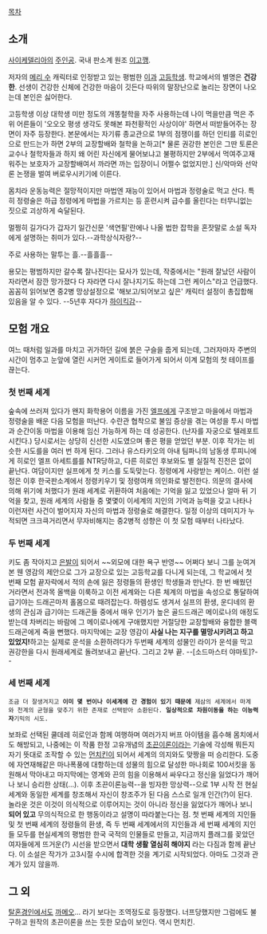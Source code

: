 [[목차]]
== 소개 ==
[[사이케델리아]]의 [[주인공]]. 국내 판소계 원조 [[이고깽]].

저자의 [[메리 수]] 캐릭터로 인정받고 있는 평범한 [[이과]] [[고등학생]]. 학교에서의 별명은 '''건강한'''. 선생이 건강한 신체에 건강한 마음이 깃든다 따위의 말장난으로 놀리는 장면이 나오는데 본인은 싫어한다.

고등학생 이상 대학생 미만 정도의 개똥철학을 자주 사용하는데 나이 먹을만큼 먹은 주위 어른들이 '오오오 평생 생각도 못해본 파천황적인 사상이야' 하면서 떠받들어주는 장면이 자주 등장한다.
본문에서는 자기류 종교관으로 1부의 점쟁이를 하던 인티를 히로인으로 만드는가 하면 2부의 교장할배와 철학을 논하고[* 물론 권강한 본인은 그딴 토론은 교수나 철학자들과 하지 왜 어린 자신에게 물어보냐고 불평하지만 2부에서 먹여주고재워주는 보호자가 교장할배여서 까라면 까는 입장이니 어쩔수 없었지만.] 신/악마와 선악론 논쟁을 벌여 버로우시키기에 이른다.

몸치라 운동능력은 절망적이지만 마법엔 재능이 있어서 마법과 정령술로 먹고 산다. 특히 정령술은 하급 정령에게 마법을 가르치는 등 훈련시켜 급수를 올린다는 터무니없는 짓으로 괴상하게 숙달된다.

멀쩡히 길가다가 갑자기 일간신문 '색연필'란에나 나올 법한 잡학을 혼잣말로 소설 독자에게 설명하는 취미가 있다.--과학상식자랑?--

주로 사용하는 말투는 흘.--흘흘흘--

용모는 평범하지만 갈수록 잘나진다는 묘사가 있는데, 작중에서는 "원래 잘났던 사람이 자라면서 잠깐 망가졌다 다 자라면 다시 잘나지기도 하는데 그런 케이스"라고 언급했다.
꼼꼼히 읽어보면 중2병 망상설정으로 '해보고/되어보고 싶은' 캐릭터 설정이 총집합해 있음을 알 수 있다. --5년후 자다가 [[하이킥]]감--

== 모험 개요 ==
여느 때처럼 일과를 마치고 귀가하던 길에 붉은 구슬을 줍게 되는데, 그러자마자 주변의 시간이 멈추고 눈앞에 열린 시커먼 게이트로 들어가게 되어서 이계 모험의 첫 테이프를 끊는다. 

=== 첫 번째 세계 ===
숲속에 쓰러져 있다가 왠지 화학용어 이름을 가진 [[엘프]]에게 구조받고 마을에서 마법과 정령술을 배운 다음 모험을 떠난다.
수란관 협착으로 불임 증상을 겪는 여성을 투시 마법과 순간이동 마법을 이용해 임신 가능하게 하는 데 성공한다. (난자를 자궁으로 텔레포트 시킨다.) 당시로서는 상당히 신선한 시도였으며 좋은 평을 얻었던 부분. 이후 작가는 비슷한 시도를을 여러 번 하게 된다.
그러나 유스타키오의 아내 팀파니의 남동생 루피니에게 히로인 엘프 아세트를를 NTR당하고, 다른 히로인 후보와도 별 실질적 진전은 없이 끝난다.
여담이지만 실프에게 첫 키스를 도둑맞는다. 정령에게 사랑받는 케이스. 이런 설정은 이후 한국판소계에서 정령키우기 및 정령여캐 의인화로 발전한다.
의문의 결사에 의해 위기에 처했다가 원래 세계로 귀환하여 처음에는 기억을 잃고 있었으나 얼마 뒤 기억을 찾고, 원래 세계의 사람들 중 몇몇이 이세계의 지인의 기억과 능력을 갖고 나타나 이런저런 사건이 벌어지자 자신의 마법과 정령술로 해결한다.
일정 이상의 데미지가 누적되면 크크큭거리면서 무자비해지는 중2병적 성향은 이 첫 모험 때부터 나타났다.

=== 두 번째 세계 ===
키도 좀 작아지고 [[은발]]이 되어서 ~~외모에 대한 욕구 반영~~ 어쩌다 보니 그를 눈여겨본 웬 영감의 제안으로 그가 교장으로 있는 고등학교를 다니게 되는데, 그 학교에서 첫 번째 모험 끝자락에서 적의 손에 잃은 정령들의 환생인 학생들과 만난다.
한 번 배웠던 거라면서 전과목 올백을 이룩하고 이전 세계와는 다른 체계의 마법을 속성으로 통달하여 급기야는 드래곤마저 홀몸으로 때려잡는다.
하렘성도 생겨서 실프의 환생, 운디네의 환생의 관심과 급기야는 드래곤들 중에서 매우 인기가 높은 골드드래곤 메이로나의 애정도 받는데 차버리는 바람에 그 메이로나에게 구애했지만 거절당한 교장할배와 융합한 블랙드래곤에게 죽을 뻔했다. 마지막에는 교장 영감이 '''사실 나는 지구를 멸망시키려고 하고 있었지!'''하고는 실제로 운석을 소환하려다가 두번째 세계의 성물인 라이가 운석을 막고 권강한을 다시 원래세계로 돌려보내고 끝난다. 그리고 2부 끝. --[소드마스터 야마토]?--

=== 세 번째 세계 ===
 조금 더 잘생겨지고 '''이미 몇 번이나 이세계에 간 경험이 있기 때문에''' 제삼의 세계에서 마계와 천계의 균형을 맞추기 위한 존재로 선택받아 소환된다. '''일상적으로 차원이동을 하는 이능력자'''기믹의 시도.
보좌로 선택된 쿨데레 히로인과 함께 여행하며 여러가지 버프 아이템을 흡수해 몸치에서도 해방되고, 나중에는 이 작품 한정 고유개념의 [[초끈이론]]이라는 기술에 각성해 뭐든지 자기 뜻대로 조작할 수 있는 [[먼치킨]]이 되어서 세계의 의지와도 맞짱을 떠 승리한다. 도중에 자연재해같은 마나폭풍에 대항하는데 성물의 힘으로 달성한 마나회로 100서킷을 동원해서 막아내고 마지막에는 영계와 끈의 힘을 이용해서 싸우다고
정신을 잃었다가 깨어나 보니 승리한 상태(…).
이후 초끈이론능력--을 빙자한 망상력--으로 1부 시작 전 현실세계와 동일한 세계를 창조해서 자신이 창조주가 된 다음 스스로 일개 인간(?)이 된다. 놀라운 것은 이것이 의식적으로 이루어지는 것이 아니라 정신을 잃었다가 깨어나 보니 '''되어 있고''' 무의식적으로 한 행동이라고 설명이 따라붙는다는 점. 첫 번째 세계의 지인들 및 첫 번째 세계의 정령들의 환생, 즉 두 번째 세계에서의 지인들과 세 번째 세계의 지인들 모두를 현실세계의 평범한 한국 국적의 인물들로 만들고, 지금까지 플래그를 꽂았던 여자들에게 뜨거운(?) 시선을 받으면서 '''대학 생활 열심히 해야지''' 라는 다짐과 함께 끝난다. 이 소설은 작가가 고3시절 수시에 합격한 것을 계기로 시작되었다. 아마도 그것과 관계가 있지 않을까.

== 그 외 ==
[[탈혼경인]]에서도 [[까메오]]… 라기 보다는 조역정도로 등장했다. 너프당했지만 그럼에도 불구하고 원작의 초끈이론을 쓰는 듯한 모습이 보인다. 역시 먼치킨.
